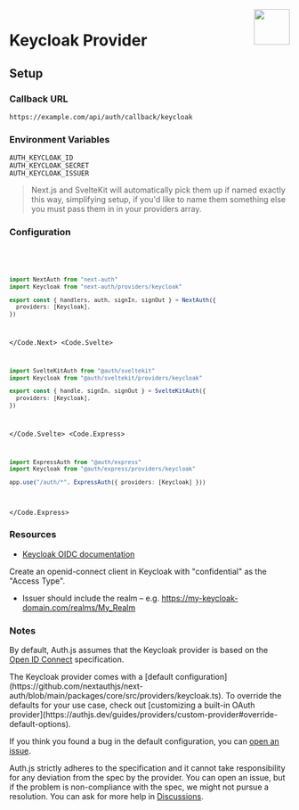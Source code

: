 
<img align="right" src="/img/providers/keycloak.svg" height="64" width="64" />

# Keycloak Provider

## Setup

### Callback URL

```
https://example.com/api/auth/callback/keycloak
```

### Environment Variables

```
AUTH_KEYCLOAK_ID
AUTH_KEYCLOAK_SECRET
AUTH_KEYCLOAK_ISSUER
```

> Next.js and SvelteKit will automatically pick them up if named exactly this way, simplifying
> setup, if you'd like to name them something else you must pass them in in your providers array.

### Configuration

<Code>
  <Code.Next>

```ts filename="/auth.ts"
import NextAuth from "next-auth"
import Keycloak from "next-auth/providers/keycloak"

export const { handlers, auth, signIn, signOut } = NextAuth({
  providers: [Keycloak],
})
```

  </Code.Next>
  <Code.Svelte>

```ts filename="/src/auth.ts"
import SvelteKitAuth from "@auth/sveltekit"
import Keycloak from "@auth/sveltekit/providers/keycloak"

export const { handle, signIn, signOut } = SvelteKitAuth({
  providers: [Keycloak],
})
```

  </Code.Svelte>
  <Code.Express>

```ts filename="/src/app.ts"
import ExpressAuth from "@auth/express"
import Keycloak from "@auth/express/providers/keycloak"

app.use("/auth/*", ExpressAuth({ providers: [Keycloak] }))
```

  </Code.Express>
</Code>

### Resources

- [Keycloak OIDC documentation](https://www.keycloak.org/docs/latest/server_admin/#_oidc_clients)

Create an openid-connect client in Keycloak with "confidential" as the "Access Type".

- Issuer should include the realm – e.g. https://my-keycloak-domain.com/realms/My_Realm

### Notes

By default, Auth.js assumes that the Keycloak provider is
based on the [Open ID Connect](https://openid.net/specs/openid-connect-core-1_0.html) specification.

<Callout>
The Keycloak provider comes with a [default configuration](https://github.com/nextauthjs/next-auth/blob/main/packages/core/src/providers/keycloak.ts).
To override the defaults for your use case, check out [customizing a built-in OAuth provider](https://authjs.dev/guides/providers/custom-provider#override-default-options).

</Callout>

If you think you found a bug in the default configuration, you can [open an issue](https://authjs.dev/new/provider-issue).

Auth.js strictly adheres to the specification and it cannot take responsibility for any deviation from
the spec by the provider. You can open an issue, but if the problem is non-compliance with the spec,
we might not pursue a resolution. You can ask for more help in [Discussions](https://authjs.dev/new/github-discussions).
